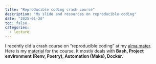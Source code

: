 ```yaml
---
title: "Reproducible coding crash course"
description: "My slide and resources on reproducible coding"
date: "2025-01-20"
toc: false
categories:
  - lecture
---
```


I recently did a crash course on "reproducible coding" at my [alma mater](https://economics.yonsei.ac.kr/). Here is my [material](https://github.com/hchulkim/reproducible-coding-slide) for the course. It mostly deals with **Bash, Project environment (Renv, Poetry), Automation (Make), Docker**.